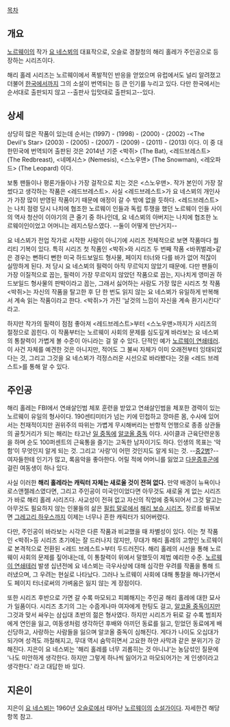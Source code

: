 [[목차]]

== 개요 ==
[[노르웨이]]의 작가 [[요 네스뵈]]의 대표작으로, 오슬로 경찰청의 해리 홀레가 주인공으로 등장하는 시리즈이다.

해리 홀레 시리즈는 노르웨이에서 폭발적인 반응을 얻었으며 유럽에서도 널리 알려졌고 더불어 [[한국]]에서까지 그의 소설이 번역되는 등 큰 인기를 누리고 있다. 다만 한국에서는 순서대로 출판되지 않고 --출판사 입맛대로 출판되고--있다.
== 상세 ==
상당히 많은 작품이 있는데 순서는 <The Bat> (1997) - <Cockroaches> (1998) - <The Redbreast> (2000) - <Nemesis> (2002) -<The Devil's Star> (2003) - <The Redeemer> (2005) - <The Snowman> (2007) - <The Leopard> (2009) - <Phantom> (2011) - <Police> (2013) 이다. 이 중 대한민국에 번역되어 출판된 것은 2014년 기준 <박쥐> (The Bat), <레드브레스트> (The Redbreast), <네메시스> (Nemesis), <스노우맨> (The Snowman), <레오파드> (The Leopard) 이다. 

보통 팬들이나 평론가들이나 가장 걸작으로 치는 것은 <스노우맨>. 작가 본인이 가장 잘 썼다고 생각하는 작품은 <레드브레스트>. 사실 <레드브레스트>가 요 네스뵈의 개인사가 가장 많이 반영된 작품이기 때문에 애정이 갈 수 밖에 없을 듯하다. <레드브레스트>는 나치 점령 당시 나치에 협조한 노르웨이 인들과 독립 투쟁을 했던 노르웨이 인들 사이의 역사 청산이 이야기의 큰 줄기 중 하나인데, 요 네스뵈의 아버지는 나치에 협조한 노르웨이인이었고 어머니는 레지스탕스였다. --둘이 어떻게 만난거지--

요 네스뵈가 전업 작가로 시작한 사람이 아니기에 시리즈 전체적으로 보면 작품마다 퀄리티 기복이 있다. 특히 시리즈 첫 작품인 <박쥐>와 시리즈 두 번째 작품 <바퀴벌레>같은 경우는 뻔하디 뻔한 미국 하드보일드 형사물, 페이지 터너와 다를 바가 없어 적잖이 실망하게 된다. 저 당시 요 네스뵈의 필력이 아직 무르익지 않았기 때문에. 다만 팬들이 가장 이질적으로 꼽는, 필력이 가장 무르익지 않았던 작품으로 꼽는, 지나치게 영미권 하드보일드 형사물의 판박이라고 꼽는, 그래서 싫어하는 사람도 가장 많은 시리즈 첫 작품 <박쥐>는 자신의 작품을 탈고한 후 단 한 번도 읽지 않는 요 네스뵈가 유일하게 반복해서 계속 읽는 작품이라고 한다. <박쥐>가 가진 '날것의 느낌이 자신을 계속 환기시킨다' 라고.

하지만 작가의 필력이 점점 좋아져 <레드브레스트>부터 <스노우맨>까지가 시리즈의 절정으로 꼽힌다. 이 작품부터는 노르웨이 사회의 문제를 심도깊게 바라보는 요 네스뵈의 통찰력이 가볍게 볼 수준이 아니라는 걸 알 수 있다. 단적인 예가 [[노르웨이 연쇄테러]]. 이 사건 자체를 예견한 것은 아니지만, 적어도 그 불씨 자체가 이미 오래전부터 잉태되었다는 것, 그리고 그것을 요 네스뵈가 걱정스러운 시선으로 바라봤다는 것을 <레드 브레스트>를 통해 알 수 있다. 

== 주인공 ==
해리 홀레는 FBI에서 연쇄살인범 체포 훈련을 받았고 연쇄살인범을 체포한 경력이 있는 노르웨이 유일의 형사이다. 190센티미터가 넘는 키에 민첩하고 깡마른 몸, 수사에 있어서는 천재적이지만 권위주의 따위는 가볍게 무시해버리는 반항적 언행으로 종종 상관들의 골칫거리가 되는 해리는 타고난 [[일 중독]]에 [[알코올 중독]] 이다. 사이클과 근육단련운동을 하며 순도 100퍼센트의 근육통을 즐기는 고독한 남자이기도 하다. 인생의 목표는 ‘악함’이 무엇인지 알게 되는 것. 그리고 ‘사랑’이 어떤 것인지도 알게 되는 것. --[[중2병]]?-- 여자들한테 인기가 많고, 록음악을 좋아한다. 어릴 적에 어머니를 잃었고 [[다운증후군]]에 걸린 여동생이 하나 있다. 

사실 이러한 '''해리 홀레라는 캐릭터 자체는 새로울 것이 전혀 없다.''' 만약 배경이 뉴욕이나 로스앤젤레스였다면, 그리고 주인공이 미국인이었다면 아무것도 새로울 게 없는 시리즈가 바로 해리 홀레 시리즈다. 사교성이 전혀 없고 자신의 직업에 중독되어서 그것 말고는 아무것도 필요하지 않는 인물들의 삶은 [[필립 말로]]에서 [[해리 보슈 시리즈]], 장르를 바꿔보면 [[그레고리 하우스]]까지 이제는 너무나 흔한 캐릭터가 되어버렸다. 

다만, 주인공이 바라보는 시각은 다른 작품과 비교했을 때 차별성이 있다. 이는 첫 작품인 <박쥐>등 시리즈 초기에는 잘 드러나지 않지만, 무대가 해리 홀레의 고향인 노르웨이로 본격적으로 전환된 <레드 브레스트>부터 두드러진다. 해리 홀레의 시선을 통해 노르웨이 사회의 문제를 짚어내는데, 이 통찰력이 위에서 말했듯이 제법 예리한 수준. [[노르웨이 연쇄테러]] 발생 십년전에 요 네스뵈는 극우사상에 대해 심각한 우려를 작품을 통해 드러냈으며, 그 우려는 현실로 나타났다. 그러나 노르웨이 사회에 대해 통찰을 해나가면서도 페이지 터너로써의 가벼움은 잃지 않는 게 장점이다. 

또한 시리즈 후반으로 가면 갈 수록 마모되고 피폐해지는 주인공 해리 홀레에 대한 묘사가 일품이다. 시리즈 초기의 그는 수줍게나마 여자에게 헌팅도 걸고, [[알코올 중독]]이지만 그것과 맞서 싸우는 삼십대 초반의 젊은 형사였다. 하지만 시리즈가 뒤로 갈 수록 범죄자에게 연인을 잃고, 여동생처럼 생각하던 후배와 아끼던 동료를 잃고, 믿었던 동료에게 배신당하고, 사랑하는 사람들을 잃으며 알코올 중독이 심해진다. 게다가 나이도 오십대가 되가며 성격도 까칠해지고, 무대 역시 숨막히면서 고요한 하얀 사막과 같은 분위기가 강해진다. 지은이 요 네스뵈는 '해리 홀레를 너무 괴롭히는 것 아니냐'는 농담섞인 질문에 '나도 미안하게 생각한다. 하지만 그렇게 하나씩 잃어가고 마모되어가는 게 인생이라고 생각한다.' 라고 대답한 바 있다.

== 지은이 ==
지은이 [[요 네스뵈]]는 1960년 [[오슬로]]에서 태어난 [[노르웨이]]의 [[소설가]]이다.
자세한건 해당 항목 참고.
